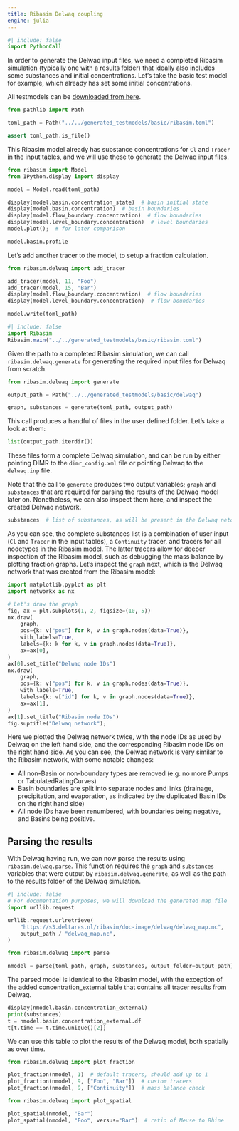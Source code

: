 ```yaml
---
title: Ribasim Delwaq coupling
engine: julia
---
```


```julia
#| include: false
import PythonCall
```

In order to generate the Delwaq input files, we need a completed Ribasim simulation (typically one with a results folder) that ideally also includes some substances and initial concentrations. Let's take the basic test model for example, which already has set some initial concentrations.

All testmodels can be [downloaded from here](/install.qmd).

```python
from pathlib import Path

toml_path = Path("../../generated_testmodels/basic/ribasim.toml")

assert toml_path.is_file()
```

This Ribasim model already has substance concentrations for `Cl` and `Tracer` in the input tables, and we will use these to generate the Delwaq input files.

```python
from ribasim import Model
from IPython.display import display

model = Model.read(toml_path)

display(model.basin.concentration_state)  # basin initial state
display(model.basin.concentration)  # basin boundaries
display(model.flow_boundary.concentration)  # flow boundaries
display(model.level_boundary.concentration)  # level boundaries
model.plot();  # for later comparison
```

```python
model.basin.profile
```

Let's add another tracer to the model, to setup a fraction calculation.

```python
from ribasim.delwaq import add_tracer

add_tracer(model, 11, "Foo")
add_tracer(model, 15, "Bar")
display(model.flow_boundary.concentration)  # flow boundaries
display(model.level_boundary.concentration)  # flow boundaries

model.write(toml_path)
```

```julia
#| include: false
import Ribasim
Ribasim.main("../../generated_testmodels/basic/ribasim.toml")
```

Given the path to a completed Ribasim simulation, we can call `ribasim.delwaq.generate` for generating the required input files for Delwaq from scratch.

```python
from ribasim.delwaq import generate

output_path = Path("../../generated_testmodels/basic/delwaq")

graph, substances = generate(toml_path, output_path)
```

This call produces a handful of files in the user defined folder. Let's take a look at them:

```python
list(output_path.iterdir())
```

These files form a complete Delwaq simulation, and can be run by either pointing DIMR to the `dimr_config.xml` file or pointing Delwaq to the `delwaq.inp` file.

Note that the call to `generate` produces two output variables; `graph` and `substances` that are required for parsing the results of the Delwaq model later on. Nonetheless, we can also inspect them here, and inspect the created Delwaq network.

```python
substances  # list of substances, as will be present in the Delwaq netcdf output
```

As you can see, the complete substances list is a combination of user input (`Cl` and `Tracer` in the input tables), a `Continuity` tracer, and tracers for all nodetypes in the Ribasim model. The latter tracers allow for deeper inspection of the Ribasim model, such as debugging the mass balance by plotting fraction graphs. Let's inspect the `graph` next, which is the Delwaq network that was created from the Ribasim model:

```python
import matplotlib.pyplot as plt
import networkx as nx

# Let's draw the graph
fig, ax = plt.subplots(1, 2, figsize=(10, 5))
nx.draw(
    graph,
    pos={k: v["pos"] for k, v in graph.nodes(data=True)},
    with_labels=True,
    labels={k: k for k, v in graph.nodes(data=True)},
    ax=ax[0],
)
ax[0].set_title("Delwaq node IDs")
nx.draw(
    graph,
    pos={k: v["pos"] for k, v in graph.nodes(data=True)},
    with_labels=True,
    labels={k: v["id"] for k, v in graph.nodes(data=True)},
    ax=ax[1],
)
ax[1].set_title("Ribasim node IDs")
fig.suptitle("Delwaq network");
```

Here we plotted the Delwaq network twice, with the node IDs as used by Delwaq on the left hand side, and the corresponding Ribasim node IDs on the right hand side.
As you can see, the Delwaq network is very similar to the Ribasim network, with some notable changes:

- All non-Basin or non-boundary types are removed (e.g. no more Pumps or TabulatedRatingCurves)
- Basin boundaries are split into separate nodes and links (drainage, precipitation, and evaporation, as indicated by the duplicated Basin IDs on the right hand side)
- All node IDs have been renumbered, with boundaries being negative, and Basins being positive.

## Parsing the results
With Delwaq having run, we can now parse the results using `ribasim.delwaq.parse`. This function requires the `graph` and `substances` variables that were output by `ribasim.delwaq.generate`, as well as the path to the results folder of the Delwaq simulation.

```python
#| include: false
# For documentation purposes, we will download the generated map file
import urllib.request

urllib.request.urlretrieve(
    "https://s3.deltares.nl/ribasim/doc-image/delwaq/delwaq_map.nc",
    output_path / "delwaq_map.nc",
)
```

```python
from ribasim.delwaq import parse

nmodel = parse(toml_path, graph, substances, output_folder=output_path)
```

The parsed model is identical to the Ribasim model, with the exception of the added concentration_external table that contains all tracer results from Delwaq.

```python
display(nmodel.basin.concentration_external)
print(substances)
t = nmodel.basin.concentration_external.df
t[t.time == t.time.unique()[2]]
```

We can use this table to plot the results of the Delwaq model, both spatially as over time.

```python
from ribasim.delwaq import plot_fraction

plot_fraction(nmodel, 1)  # default tracers, should add up to 1
plot_fraction(nmodel, 9, ["Foo", "Bar"])  # custom tracers
plot_fraction(nmodel, 9, ["Continuity"])  # mass balance check
```

```python
from ribasim.delwaq import plot_spatial

plot_spatial(nmodel, "Bar")
plot_spatial(nmodel, "Foo", versus="Bar")  # ratio of Meuse to Rhine
```
